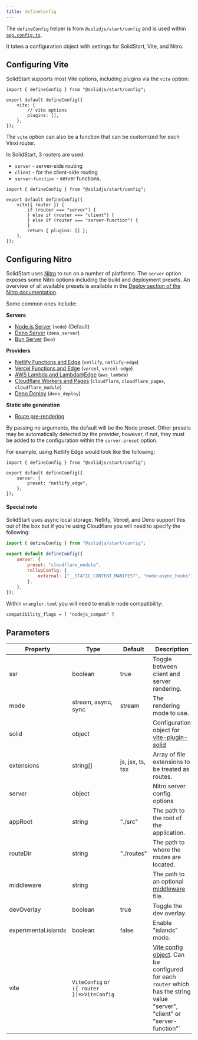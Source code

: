 ```yaml
---
title: defineConfig
---
```


The `defineConfig` helper is from `@solidjs/start/config` and is used within [`app.config.ts`](/solid-start/reference/entrypoints/app-config).

It takes a configuration object with settings for SolidStart, Vite, and Nitro.

## Configuring Vite

SolidStart supports most Vite options, including plugins via the `vite` option:

```tsx
import { defineConfig } from "@solidjs/start/config";

export default defineConfig({
	vite: {
		// vite options
		plugins: [],
	},
});
```

The `vite` option can also be a function that can be customized for each Vinxi router.

In SolidStart, 3 routers are used:

- `server` - server-side routing
- `client` - for the client-side routing
- `server-function` - server functions.

```tsx
import { defineConfig } from "@solidjs/start/config";

export default defineConfig({
	vite({ router }) {
		if (router === "server") {
		} else if (router === "client") {
		} else if (router === "server-function") {
		}
		return { plugins: [] };
	},
});
```

## Configuring Nitro

SolidStart uses [Nitro](https://nitro.build/) to run on a number of platforms.
The `server` option exposes some Nitro options including the build and deployment presets.
An overview of all available presets is available in the [Deploy section of the Nitro documentation](https://nitro.build/deploy).

Some common ones include:

**Servers**

- [Node.js Server](https://nitro.build/deploy/runtimes/node#handler-advanced) (`node`) (Default)
- [Deno Server](https://nitro.build/deploy/runtimes/deno) (`deno_server`)
- [Bun Server](https://nitro.build/deploy/runtimes/bun) (`bun`)

**Providers**

- [Netlify Functions and Edge](https://nitro.build/deploy/providers/netlify) (`netlify`, `netlify-edge`)
- [Vercel Functions and Edge](https://nitro.build/deploy/providers/vercel) (`vercel`, `vercel-edge`)
- [AWS Lambda and Lambda@Edge](https://nitro.build/deploy/providers/aws) (`aws_lambda`)
- [Cloudflare Workers and Pages](https://nitro.build/deploy/providers/cloudflare) (`cloudflare`, `cloudflare_pages`, `cloudflare_module`)
- [Deno Deploy](https://nitro.build/deploy/providers/deno-deploy) (`deno_deploy`)

**Static site generation**

- [Route pre-rendering](/solid-start/building-your-application/route-prerendering)

By passing no arguments, the default will be the Node preset.
Other presets may be automatically detected by the provider, however, if not, they must be added to the configuration within the `server-preset` option.

For example, using Netlify Edge would look like the following:

```tsx
import { defineConfig } from "@solidjs/start/config";

export default defineConfig({
	server: {
		preset: "netlify_edge",
	},
});
```

#### Special note

SolidStart uses async local storage.
Netlify, Vercel, and Deno support this out of the box but if you're using Cloudflare you will need to specify the following:

```js
import { defineConfig } from "@solidjs/start/config";

export default defineConfig({
	server: {
		preset: "cloudflare_module",
		rollupConfig: {
			external: ["__STATIC_CONTENT_MANIFEST", "node:async_hooks"],
		},
	},
});
```

Within `wrangler.toml` you will need to enable node compatibility:

```
compatibility_flags = [ "nodejs_compat" ]
```

## Parameters

| Property             | Type                                       | Default          | Description                                                                                                                                                                  |
| -------------------- | ------------------------------------------ | ---------------- | ---------------------------------------------------------------------------------------------------------------------------------------------------------------------------- |
| ssr                  | boolean                                    | true             | Toggle between client and server rendering.                                                                                                                                  |
| mode                 | stream, async, sync                        | stream           | The rendering mode to use.                                                                                                                                                   |
| solid                | object                                     |                  | Configuration object for [vite-plugin-solid](https://github.com/solidjs/vite-plugin-solid)                                                                                   |
| extensions           | string[]                                   | js, jsx, ts, tsx | Array of file extensions to be treated as routes.                                                                                                                            |
| server               | object                                     |                  | Nitro server config options                                                                                                                                                  |
| appRoot              | string                                     | "./src"          | The path to the root of the application.                                                                                                                                     |
| routeDir             | string                                     | "./routes"       | The path to where the routes are located.                                                                                                                                    |
| middleware           | string                                     |                  | The path to an optional [middleware](/solid-start/advanced/middleware) file.                                                                                                 |
| devOverlay           | boolean                                    | true             | Toggle the dev overlay.                                                                                                                                                      |
| experimental.islands | boolean                                    | false            | Enable "islands" mode.                                                                                                                                                       |
| vite                 | `ViteConfig` or `({ router })=>ViteConfig` |                  | [Vite config object](https://vitejs.dev/config/shared-options.html). Can be configured for each `router` which has the string value "server", "client" or "server-function"` |
